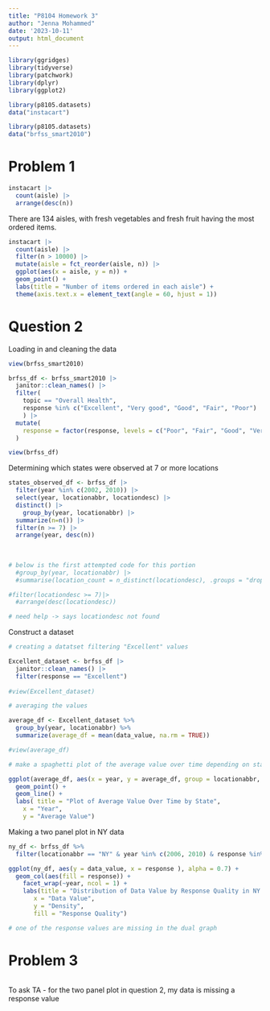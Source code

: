 ```yaml
---
title: "P8104 Homework 3"
author: "Jenna Mohammed"
date: '2023-10-11'
output: html_document
---
```


```r

library(ggridges)
library(tidyverse)
library(patchwork)
library(dplyr)
library(ggplot2)

library(p8105.datasets)
data("instacart")

library(p8105.datasets)
data("brfss_smart2010")
```

# Problem 1 

```r
instacart |> 
  count(aisle) |> 
  arrange(desc(n))
```

There are 134 aisles, with fresh vegetables and fresh fruit having the most ordered items.

```r
instacart |> 
  count(aisle) |> 
  filter(n > 10000) |> 
  mutate(aisle = fct_reorder(aisle, n)) |> 
  ggplot(aes(x = aisle, y = n)) + 
  geom_point() + 
  labs(title = "Number of items ordered in each aisle") +
  theme(axis.text.x = element_text(angle = 60, hjust = 1))
```


# Question 2

Loading in and cleaning the data 

```r
view(brfss_smart2010)

brfss_df <- brfss_smart2010 |>
  janitor::clean_names() |>
  filter(
    topic == "Overall Health", 
    response %in% c("Excellent", "Very good", "Good", "Fair", "Poor")
    ) |>
  mutate(
    response = factor(response, levels = c("Poor", "Fair", "Good", "Very good", "Excellent"))
  )

view(brfss_df)
```

Determining which states were observed at 7 or more locations

```r
states_observed_df <- brfss_df |> 
  filter(year %in% c(2002, 2010)) |>
  select(year, locationabbr, locationdesc) |>
  distinct() |>
    group_by(year, locationabbr) |>
  summarize(n=n()) |>
  filter(n >= 7) |>
  arrange(year, desc(n))
  
  
  
# below is the first attempted code for this portion
  #group_by(year, locationabbr) |>
  #summarise(location_count = n_distinct(locationdesc), .groups = "drop") |>

#filter(locationdesc >= 7)|>
  #arrange(desc(locationdesc))

# need help -> says locationdesc not found
```

Construct a dataset

```r
# creating a datatset filtering "Excellent" values

Excellent_dataset <- brfss_df |>
  janitor::clean_names() |>
  filter(response == "Excellent")
  
#view(Excellent_dataset)

# averaging the values 

average_df <- Excellent_dataset %>%
  group_by(year, locationabbr) %>%
  summarize(average_df = mean(data_value, na.rm = TRUE))

#view(average_df)

# make a spaghetti plot of the average value over time depending on state

ggplot(average_df, aes(x = year, y = average_df, group = locationabbr, color = locationabbr)) + 
  geom_point() + 
  geom_line() +
  labs( title = "Plot of Average Value Over Time by State",
    x = "Year",
    y = "Average Value")


```

Making a two panel plot in NY data

```r
ny_df <- brfss_df %>%
  filter(locationabbr == "NY" & year %in% c(2006, 2010) & response %in% c("Poor", "Fair", "Good", "Very Good", "Excellent"))

ggplot(ny_df, aes(y = data_value, x = response ), alpha = 0.7) +
  geom_col(aes(fill = response)) +
    facet_wrap(~year, ncol = 1) +
    labs(title = "Distribution of Data Value by Response Quality in NY State",
       x = "Data Value",
       y = "Density",
       fill = "Response Quality")

# one of the response values are missing in the dual graph
```

# Problem 3 

```r

```


To ask TA 
- for the two panel plot in question 2, my data is missing  a response value
